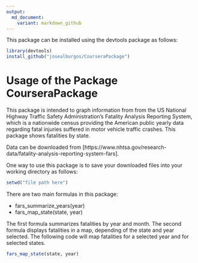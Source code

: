 ```yaml
---
output:
  md_document:
    variant: markdown_github
---
```


This package can be installed using the devtools package as follows:

```r
library(devtools)
install_github("josealburgos/CourseraPackage")
```

# Usage of the Package CourseraPackage

This package is intended to graph information from from the US National Highway Traffic Safety Administration's Fatality Analysis Reporting System, which is a nationwide census providing the American public yearly data regarding fatal injuries suffered in motor vehicle traffic crashes.  This package shows fatalities by state.

Data can be downloaded from [https://www.nhtsa.gov/research-data/fatality-analysis-reporting-system-fars].

One way to use this package is to save your downloaded files into your working directory as follows:

```r
setwd("file path here")
```

There are two main formulas in this package: 

-  fars_summarize_years(year)
-  fars_map_state(state, year)

The first formula summarizes fatalities by year and month.  The second formula displays fatalities in a map, depending of the state and year selected.  The following code will map fatalities for a selected year and for selected states.

```r
fars_map_state(state, year)
```
